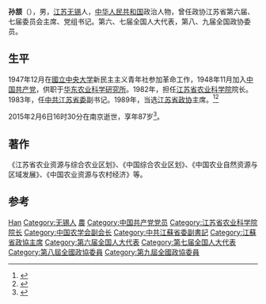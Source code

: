 '''孙颔'''（{{bd|1929年|2月|2015年|2月6日|catIdx=Sun}}），男，[[江苏省|江苏]][[无锡市|无锡]]人，[[中华人民共和国|中华人民共和国]]政治人物，曾任政协江苏省第六届、七届委员会主席、党组书记。第六、七届全国人大代表，第八、九届全国政协委员。

== 生平 ==
1947年12月在[[國立中央大学|國立中央大学]]新民主主义青年社参加革命工作，1948年11月加入[[中国共产党|中国共产党]]，供职于[[华东农业科学研究所|华东农业科学研究所]]。1982年，担任[[江苏省农业科学院|江苏省农业科学院]]院长。1983年，任[[中共江苏省委|中共江苏省委]]副书记。1989年，当选[[江苏省政协|江苏省政协]]主席。<ref>{{cite web|title=省政协原主席孙颔一行来扬调研|url=http://www.yzzx.gov.cn/article3.asp?articleid=4115|publisher=扬州市政协|accessdate=2012-03-03|deadurl=yes|archiveurl=https://web.archive.org/web/20150214115743/http://www.yzzx.gov.cn/article3.asp?articleid=4115|archivedate=2015-02-14}}</ref><ref>{{cite web|title=江苏省政协原主席孙颔一行领导来园视察|url=http://www.jshasp.com/20111101/464.html|publisher=淮安软件园|accessdate=2012-03-03|archive-url=https://web.archive.org/web/20120114162729/http://www.jshasp.com/20111101/464.html|archive-date=2012-01-14|dead-url=yes}}</ref>

2015年2月6日16时30分在南京逝世，享年87岁<ref>{{cite news|title=孙颔同志遗体送别在南京举行|url=http://cpc.people.com.cn/n/2015/0211/c87393-26545786.html|accessdate=2015-02-14|newspaper=人民网|deadurl=yes|archiveurl=https://web.archive.org/web/20150214115423/http://cpc.people.com.cn/n/2015/0211/c87393-26545786.html|archivedate=2015-02-14}}</ref>。

== 著作 ==
《江苏省农业资源与综合农业区划》、《中国综合农业区划》、《中国农业自然资源与区域发展》、《中国农业资源与农村经济》等。

== 参考 ==
{{reflist}}

{{中国政治人物小作品}}
{{中华人民共和国江苏省正职领导人|nocat}}
{{Navboxes
| title  = 孙颔在[[中国农学会|中国农学会]]的职务
| list1  =
{{中国农学会第四届理事会}}
{{中国农学会第五届理事会}}
{{中国农学会第六届理事会}}
}}

{{Authority control}}
{{DEFAULTSORT:Sun孙}}
[[Category:孙姓|Han]]
[[Category:无锡人|Category:无锡人]]
[[Category:國立中央大學大陸時期校友|農]]
[[Category:中国共产党党员|Category:中国共产党党员]]
[[Category:江苏省农业科学院院长|Category:江苏省农业科学院院长]]
[[Category:中国农学会副会长|Category:中国农学会副会长]]
[[Category:中共江蘇省委副書記|Category:中共江蘇省委副書記]]
[[Category:江蘇省政協主席|Category:江蘇省政協主席]]
[[Category:第六届全国人大代表|Category:第六届全国人大代表]]
[[Category:第七届全国人大代表|Category:第七届全国人大代表]]
[[Category:第八屆全國政協委員|Category:第八屆全國政協委員]]
[[Category:第九屆全國政協委員|Category:第九屆全國政協委員]]